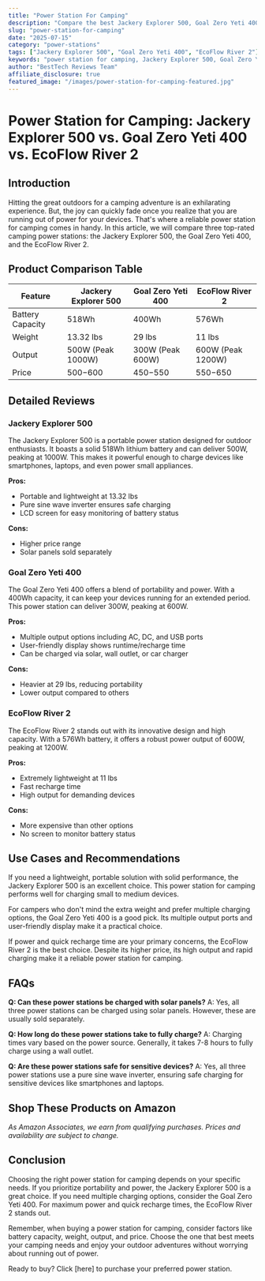```yaml
---
title: "Power Station For Camping"
description: "Compare the best Jackery Explorer 500, Goal Zero Yeti 400, EcoFlow River 2 and more. Find the perfect power stations with our detailed reviews and recommendations."
slug: "power-station-for-camping"
date: "2025-07-15"
category: "power-stations"
tags: ["Jackery Explorer 500", "Goal Zero Yeti 400", "EcoFlow River 2"]
keywords: "power station for camping, Jackery Explorer 500, Goal Zero Yeti 400, EcoFlow River 2"
author: "BestTech Reviews Team"
affiliate_disclosure: true
featured_image: "/images/power-station-for-camping-featured.jpg"
---
```


# Power Station for Camping: <ProductLink productName="Jackery Explorer 500" asin="B084HPQ96Y">Jackery Explorer 500</ProductLink> vs. Goal Zero Yeti 400 vs. EcoFlow River 2

## Introduction

Hitting the great outdoors for a camping adventure is an exhilarating experience. But, the joy can quickly fade once you realize that you are running out of power for your devices. That's where a reliable power station for camping comes in handy. In this article, we will compare three top-rated camping power stations: the <ProductLink productName="Jackery Explorer 500" asin="B084HPQ96Y">Jackery Explorer 500</ProductLink>, the Goal Zero Yeti 400, and the EcoFlow River 2.

## Product Comparison Table

| Feature | <ProductLink productName="Jackery Explorer 500" asin="B084HPQ96Y">Jackery Explorer 500</ProductLink> | Goal Zero Yeti 400 | EcoFlow River 2 |
|---------|----------------------|--------------------|-----------------|
| Battery Capacity | 518Wh | 400Wh | 576Wh |
| Weight | 13.32 lbs | 29 lbs | 11 lbs |
| Output | 500W (Peak 1000W) | 300W (Peak 600W) | 600W (Peak 1200W) |
| Price | $500-$600 | $450-$550 | $550-$650 |

## Detailed Reviews

### <ProductLink productName="Jackery Explorer 500" asin="B084HPQ96Y">Jackery Explorer 500</ProductLink>

The <ProductLink productName="Jackery Explorer 500" asin="B084HPQ96Y">Jackery Explorer 500</ProductLink> is a portable power station designed for outdoor enthusiasts. It boasts a solid 518Wh lithium battery and can deliver 500W, peaking at 1000W. This makes it powerful enough to charge devices like smartphones, laptops, and even power small appliances. 

**Pros:**
- Portable and lightweight at 13.32 lbs
- Pure sine wave inverter ensures safe charging
- LCD screen for easy monitoring of battery status

**Cons:**
- Higher price range
- Solar panels sold separately

### Goal Zero Yeti 400

The Goal Zero Yeti 400 offers a blend of portability and power. With a 400Wh capacity, it can keep your devices running for an extended period. This power station can deliver 300W, peaking at 600W.

**Pros:**
- Multiple output options including AC, DC, and USB ports
- User-friendly display shows runtime/recharge time
- Can be charged via solar, wall outlet, or car charger

**Cons:**
- Heavier at 29 lbs, reducing portability
- Lower output compared to others

### EcoFlow River 2

The <ProductLink productName="EcoFlow River 2" asin="B0BSJBYN1S">EcoFlow River 2</ProductLink> stands out with its innovative design and high capacity. With a 576Wh battery, it offers a robust power output of 600W, peaking at 1200W. 

**Pros:**
- Extremely lightweight at 11 lbs
- Fast recharge time
- High output for demanding devices

**Cons:**
- More expensive than other options
- No screen to monitor battery status

## Use Cases and Recommendations

If you need a lightweight, portable solution with solid performance, the <ProductLink productName="Jackery Explorer 500" asin="B084HPQ96Y">Jackery Explorer 500</ProductLink> is an excellent choice. This power station for camping performs well for charging small to medium devices.

For campers who don't mind the extra weight and prefer multiple charging options, the <ProductLink productName="Goal Zero Yeti 400" asin="B078LY8Q7V">Goal Zero Yeti 400</ProductLink> is a good pick. Its multiple output ports and user-friendly display make it a practical choice.

If power and quick recharge time are your primary concerns, the <ProductLink productName="EcoFlow River 2" asin="B0BSJBYN1S">EcoFlow River 2</ProductLink> is the best choice. Despite its higher price, its high output and rapid charging make it a reliable power station for camping.

## FAQs

**Q: Can these power stations be charged with solar panels?**
A: Yes, all three power stations can be charged using solar panels. However, these are usually sold separately.

**Q: How long do these power stations take to fully charge?**
A: Charging times vary based on the power source. Generally, it takes 7-8 hours to fully charge using a wall outlet.

**Q: Are these power stations safe for sensitive devices?**
A: Yes, all three power stations use a pure sine wave inverter, ensuring safe charging for sensitive devices like smartphones and laptops.


## Shop These Products on Amazon

<div style={{display: "flex", gap: "1rem", flexWrap: "wrap", margin: "2rem 0"}}>
  <AmazonButton productName="Jackery Explorer 500" asin="B084HPQ96Y" />
  <AmazonButton productName="Goal Zero Yeti 400" asin="B078LY8Q7V" />
  <AmazonButton productName="EcoFlow River 2" asin="B0BSJBYN1S" />
</div>

*As Amazon Associates, we earn from qualifying purchases. Prices and availability are subject to change.*

## Conclusion

Choosing the right power station for camping depends on your specific needs. If you prioritize portability and power, the <ProductLink productName="Jackery Explorer 500" asin="B084HPQ96Y">Jackery Explorer 500</ProductLink> is a great choice. If you need multiple charging options, consider the Goal Zero Yeti 400. For maximum power and quick recharge times, the <ProductLink productName="EcoFlow River 2" asin="B0BSJBYN1S">EcoFlow River 2</ProductLink> stands out. 

Remember, when buying a power station for camping, consider factors like battery capacity, weight, output, and price. Choose the one that best meets your camping needs and enjoy your outdoor adventures without worrying about running out of power.

Ready to buy? Click [here] to purchase your preferred power station.